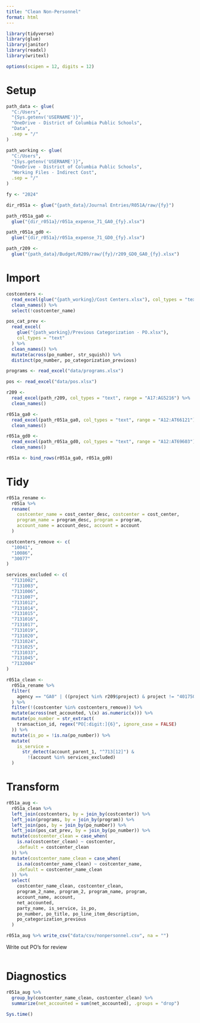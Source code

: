 ```yaml
---
title: "Clean Non-Personnel"
format: html
---
```


```r
library(tidyverse)
library(glue)
library(janitor)
library(readxl)
library(writexl)

options(scipen = 12, digits = 12)
```

# Setup

```r
path_data <- glue(
  "C:/Users",
  "{Sys.getenv('USERNAME')}",
  "OneDrive - District of Columbia Public Schools",
  "Data",
  .sep = "/"
)

path_working <- glue(
  "C:/Users",
  "{Sys.getenv('USERNAME')}",
  "OneDrive - District of Columbia Public Schools",
  "Working Files - Indirect Cost",
  .sep = "/"
)

fy <- "2024"

dir_r051a <- glue("{path_data}/Journal Entries/R051A/raw/{fy}")

path_r051a_ga0 <-
  glue("{dir_r051a}/r051a_expense_71_GA0_{fy}.xlsx")

path_r051a_gd0 <-
  glue("{dir_r051a}/r051a_expense_71_GD0_{fy}.xlsx")

path_r209 <-
  glue("{path_data}/Budget/R209/raw/{fy}/r209_GD0_GA0_{fy}.xlsx")
```

# Import

```r
costcenters <-
  read_excel(glue("{path_working}/Cost Centers.xlsx"), col_types = "text") %>%
  clean_names() %>%
  select(!costcenter_name)

pos_cat_prev <-
  read_excel(
    glue("{path_working}/Previous Categorization - PO.xlsx"),
    col_types = "text"
  ) %>%
  clean_names() %>%
  mutate(across(po_number, str_squish)) %>%
  distinct(po_number, po_categorization_previous)
```

```r
programs <- read_excel("data/programs.xlsx")

pos <- read_excel("data/pos.xlsx")
```

```r
r209 <-
  read_excel(path_r209, col_types = "text", range = "A17:AG5216") %>%
  clean_names()

r051a_ga0 <-
  read_excel(path_r051a_ga0, col_types = "text", range = "A12:AT66121") %>%
  clean_names()

r051a_gd0 <-
  read_excel(path_r051a_gd0, col_types = "text", range = "A12:AT69603") %>%
  clean_names()

r051a <- bind_rows(r051a_ga0, r051a_gd0)
```

# Tidy

```r
r051a_rename <-
  r051a %>%
  rename(
    costcenter_name = cost_center_desc, costcenter = cost_center,
    program_name = program_desc, program = program,
    account_name = account_desc, account = account
  )
```

```r
costcenters_remove <- c(
  "10041",
  "10086",
  "30077"
)
```

```r
services_excluded <- c(
  "7131002",
  "7131003",
  "7131006",
  "7131007",
  "7131012",
  "7131014",
  "7131015",
  "7131016",
  "7131017",
  "7131019",
  "7131020",
  "7131024",
  "7131025",
  "7131033",
  "7131045",
  "7132004"
)
```

```r
r051a_clean <-
  r051a_rename %>%
  filter(
    agency == "GA0" | ((project %in% r209$project) & project != "401750")
  ) %>%
  filter(!(costcenter %in% costcenters_remove)) %>%
  mutate(across(net_accounted, \(x) as.numeric(x))) %>%
  mutate(po_number = str_extract(
    transaction_id, regex("PO[:digit:]{6}", ignore_case = FALSE)
  )) %>%
  mutate(is_po = !is.na(po_number)) %>%
  mutate(
    is_service =
      str_detect(account_parent_1, "^713[12]") &
        !(account %in% services_excluded)
  )
```

# Transform

```r
r051a_aug <-
  r051a_clean %>%
  left_join(costcenters, by = join_by(costcenter)) %>%
  left_join(programs, by = join_by(program)) %>%
  left_join(pos, by = join_by(po_number)) %>%
  left_join(pos_cat_prev, by = join_by(po_number)) %>%
  mutate(costcenter_clean = case_when(
    is.na(costcenter_clean) ~ costcenter,
    .default = costcenter_clean
  )) %>%
  mutate(costcenter_name_clean = case_when(
    is.na(costcenter_name_clean) ~ costcenter_name,
    .default = costcenter_name_clean
  )) %>%
  select(
    costcenter_name_clean, costcenter_clean,
    program_2_name, program_2, program_name, program,
    account_name, account,
    net_accounted,
    party_name, is_service, is_po,
    po_number, po_title, po_line_item_description,
    po_categorization_previous
  )
```

```r
r051a_aug %>% write_csv("data/csv/nonpersonnel.csv", na = "")
```

Write out PO's for review

```r
```

# Diagnostics

```r
r051a_aug %>%
  group_by(costcenter_name_clean, costcenter_clean) %>%
  summarize(net_accounted = sum(net_accounted), .groups = "drop")
```

```r
Sys.time()
```
